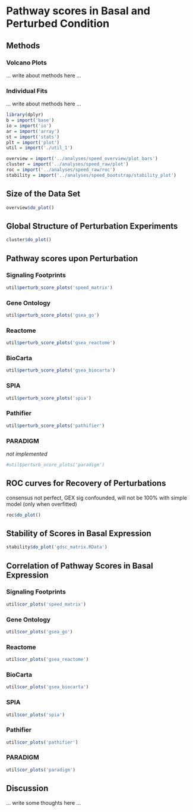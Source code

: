 # Pathway scores in Basal and Perturbed Condition

## Methods

### Volcano Plots

... write about methods here ...

### Individual Fits

... write about methods here ...


```r
library(dplyr)
b = import('base')
io = import('io')
ar = import('array')
st = import('stats')
plt = import('plot')
util = import('./util_1')

overview = import('../analyses/speed_overview/plot_bars')
cluster = import('../analyses/speed_raw/plot')
roc = import('../analyses/speed_raw/roc')
stability = import('../analyses/speed_bootstrap/stability_plot')
```

## Size of the Data Set

```r
overview$do_plot()
```

## Global Structure of Perturbation Experiments

```r
cluster$do_plot()
```

## Pathway scores upon Perturbation

### Signaling Footprints

```r
util$perturb_score_plots('speed_matrix')
```

### Gene Ontology

```r
util$perturb_score_plots('gsea_go')
```

### Reactome

```r
util$perturb_score_plots('gsea_reactome')
```

### BioCarta

```r
util$perturb_score_plots('gsea_biocarta')
```

### SPIA

```r
util$perturb_score_plots('spia')
```

### Pathifier

```r
util$perturb_score_plots('pathifier')
```

### PARADIGM

*not implemented*

```r
#util$perturb_score_plots('paradigm')
```

## ROC curves for Recovery of Perturbations

consensus not perfect, GEX sig confounded, will not be 100% with simple model (only when overfitted)

```r
roc$do_plot()
```

## Stability of Scores in Basal Expression

```r
stability$do_plot('gdsc_matrix.RData')
```

## Correlation of Pathway Scores in Basal Expression

### Signaling Footprints

```r
util$cor_plots('speed_matrix')
```

### Gene Ontology

```r
util$cor_plots('gsea_go')
```

### Reactome

```r
util$cor_plots('gsea_reactome')
```

### BioCarta

```r
util$cor_plots('gsea_biocarta')
```

### SPIA

```r
util$cor_plots('spia')
```

### Pathifier

```r
util$cor_plots('pathifier')
```

### PARADIGM

```r
util$cor_plots('paradigm')
```


## Discussion

... write some thoughts here ...
